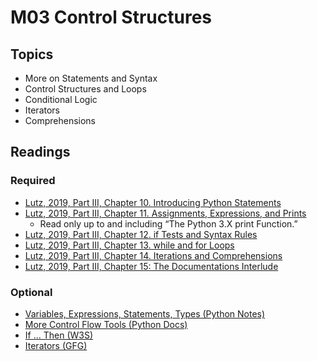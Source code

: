 # M03 Control Structures

## Topics

-   More on Statements and Syntax
-   Control Structures and Loops
-   Conditional Logic
-   Iterators
-   Comprehensions

## Readings

### Required

-   [Lutz, 2019, Part III, Chapter 10. Introducing Python Statements](https://learning.oreilly.com/library/view/learning-python-5th/9781449355722/ch10.html)
-   [Lutz, 2019, Part III, Chapter 11. Assignments, Expressions, and Prints](https://learning.oreilly.com/library/view/learning-python-5th/9781449355722/ch11.html)
    -   Read only up to and including "The Python 3.X print Function."
-   [Lutz, 2019, Part III, Chapter 12. if Tests and Syntax Rules](https://learning.oreilly.com/library/view/learning-python-5th/9781449355722/ch12.html)
-   [Lutz, 2019, Part III, Chapter 13. while and for Loops](https://learning.oreilly.com/library/view/learning-python-5th/9781449355722/ch13.html)
-   [Lutz, 2019, Part III, Chapter 14. Iterations and Comprehensions](https://learning.oreilly.com/library/view/learning-python-5th/9781449355722/ch14.html)
-   [Lutz, 2019, Part III, Chapter 15: The Documentations Interlude](https://learning.oreilly.com/library/view/learning-python-5th/9781449355722/ch15.html)

### Optional

-   [Variables, Expressions, Statements, Types (Python Notes)](https://thomas-cokelaer.info/tutorials/python/variables.html)
-   [More Control Flow Tools (Python Docs)](https://docs.python.org/3/tutorial/controlflow.html)
-   [If ... Then (W3S)](https://www.w3schools.com/python/python_conditions.asp)
-   [Iterators (GFG)](https://www.geeksforgeeks.org/iterators-in-python/)